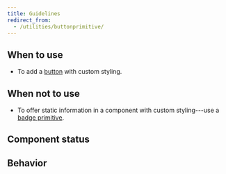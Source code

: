 ```yaml
---
title: Guidelines
redirect_from:
  - /utilities/buttonprimitive/
---
```



<ReactExample exampleId="ButtonPrimitive-default" />

## When to use

- To add a [button](/components/action/button/) with custom styling.

## When not to use

- To offer static information in a component with custom styling---use
  a [badge primitive](/components/primitives/badgeprimitive/).

## Component status

<ComponentStatus component="ButtonPrimitive" />

## Behavior

<PrimitivesFreedomSnippet component="button" />

<PrimitivesStillSnippet component="button" section="action" />
